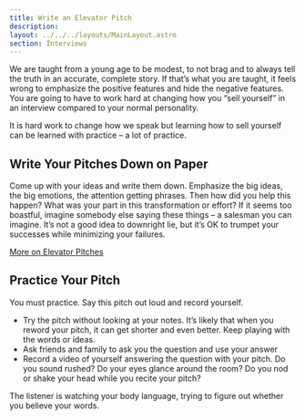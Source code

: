 ```yaml
---
title: Write an Elevator Pitch
description: 
layout: ../../../layouts/MainLayout.astro
section: Interviews
---
```


We are taught from a young age to be modest, to not brag and to always tell the truth in an accurate, complete story. If that’s what you are taught, it feels wrong to emphasize the positive features and hide the negative features. You are going to have to work hard at changing how you “sell yourself” in an interview compared to your normal personality. 

It is hard work to change how we speak but learning how to sell yourself can be learned with practice – a lot of practice. 

## Write Your Pitches Down on Paper

Come up with your ideas and write them down. Emphasize the big ideas, the big emotions, the attention getting phrases. Then how did you help this happen? What was your part in this transformation or effort? 
If it seems too boastful, imagine somebody else saying these things – a salesman you can imagine. It’s not a good idea to downright lie, but it’s OK to trumpet your successes while minimizing your failures.

[More on Elevator Pitches](/en/common-ideas/elevator-pitches)

## Practice Your Pitch

You must practice. Say this pitch out loud and record yourself. 
- Try the pitch without looking at your notes. It’s likely that when you reword your pitch, it can get shorter and even better. Keep playing with the words or ideas.
- Ask friends and family to ask you the question and use your answer
- Record a video of yourself answering the question with your pitch. Do you sound rushed? Do your eyes glance around the room? Do you nod or shake your head while you recite your pitch?

The listener is watching your body language, trying to figure out whether you believe your words. 
